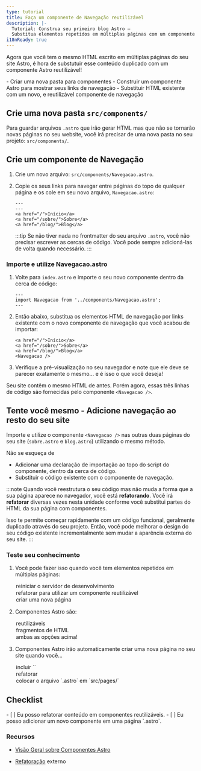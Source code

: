 ```yaml
---
type: tutorial
title: Faça um componente de Navegação reutilizável
description: |-
  Tutorial: Construa seu primeiro blog Astro —
  Substitua elementos repetidos em múltiplas páginas com um componente reutilizável
i18nReady: true
---
```




Agora que você tem o mesmo HTML escrito em múltiplas páginas do seu site Astro, é hora de substutuir esse conteúdo duplicado com um componente Astro reutilizável!

<PreCheck>
  - Criar uma nova pasta para componentes
  - Construir um componente Astro para mostrar seus links de navegação
  - Substituir HTML existente com um novo, e reutilizável componente de navegação
</PreCheck>

## Crie uma nova pasta `src/components/`

Para guardar arquivos `.astro` que irão gerar HTML mas que não se tornarão novas páginas no seu website, você irá precisar de uma nova pasta no seu projeto: `src/components/`. 


## Crie um componente de Navegação

1. Crie um novo arquivo: `src/components/Navegacao.astro`.

2. Copie os seus links para navegar entre páginas do topo de qualquer página e os cole em seu novo arquivo, `Navegacao.astro`:

    ```astro title="src/components/Navegacao.astro" "---"
    ---
    ---
    <a href="/">Início</a>
    <a href="/sobre/">Sobre</a>
    <a href="/blog/">Blog</a>
    ```
    :::tip
    Se não tiver nada no frontmatter do seu arquivo `.astro`, você não precisar escrever as cercas de código. Você pode sempre adicioná-las de volta quando necessário.
    :::

### Importe e utilize Navegacao.astro

1. Volte para `index.astro` e importe o seu novo componente dentro da cerca de código:

    ```astro title="src/pages/index.astro"
    ---
    import Navegacao from '../components/Navegacao.astro';
    ---
    ```

2. Então abaixo, substitua os elementos HTML de navegação por links existente com o novo componente de navegação que você acabou de importar:

    ```astro title="src/pages/index.astro" del={1-3} ins={4}
    <a href="/">Início</a>
    <a href="/sobre/">Sobre</a>
    <a href="/blog/">Blog</a>
    <Navegacao />
    ```

3. Verifique a pré-visualização no seu navegador e note que ele deve se parecer exatamente o mesmo... e é isso o que você deseja! 

Seu site contêm o mesmo HTML de antes. Porém agora, essas três linhas de código são fornecidas pelo componente `<Navegacao />`. 

<Box icon="puzzle-piece">

## Tente você mesmo - Adicione navegação ao resto do seu site

Importe e utilize o componente `<Navegacao />` nas outras duas páginas do seu site (`sobre.astro` e `blog.astro`) utilizando o mesmo método.

Não se esqueça de
- Adicionar uma declaração de importação ao topo do script do componente, dentro da cerca de código.
- Substituir o código existente com o componente de navegação.

</Box>

:::note
Quando você reestrutura o seu código mas não muda a forma que a sua página aparece no navegador, você está **refatorando**. Você irá **refatorar** diversas vezes nesta unidade conforme você substitui partes do HTML da sua página com componentes. 

Isso te permite começar rapidamente com um código funcional, geralmente duplicado através do seu projeto. Então, você pode melhorar o design do seu código existente incrementalmente sem mudar a aparência externa do seu site.
:::



<Box icon="question-mark">

### Teste seu conhecimento



1. Você pode fazer isso quando você tem elementos repetidos em múltiplas páginas:
    <MultipleChoice>
      <Option>
        reiniciar o servidor de desenvolvimento
      </Option>
      <Option isCorrect>
        refatorar para utilizar um componente reutilizável
      </Option>
      <Option>
        criar uma nova página
      </Option>
    </MultipleChoice>

2. Componentes Astro são:
    <MultipleChoice>
      <Option>
        reutilizáveis
      </Option>
      <Option>
        fragmentos de HTML
      </Option>
      <Option isCorrect>
        ambas as opções acima!
      </Option>
    </MultipleChoice>

3. Componentes Astro irão automaticamente criar uma nova página no seu site quando você...
    <MultipleChoice>
      <Option>
        incluir `<html></html>`
      </Option>
      <Option>
        refatorar
      </Option>
      <Option isCorrect>
        colocar o arquivo `.astro` em `src/pages/`
      </Option>
    </MultipleChoice>
</Box>

<Box icon="check-list">

## Checklist

<Checklist>
- [ ] Eu posso refatorar conteúdo em componentes reutilizáveis.
- [ ] Eu posso adicionar um novo componente em uma página `.astro`.
</Checklist>

</Box>

### Recursos 

- [Visão Geral sobre Componentes Astro](/pt-br/core-concepts/astro-components/)

- [Refatoração](https://refactoring.com/) <Badge>externo</Badge>
